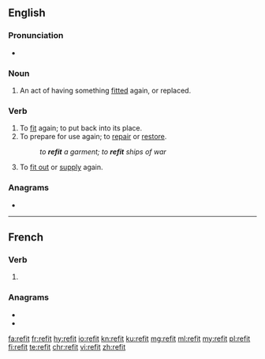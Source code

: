 {{also|refît}}
==English==

===Pronunciation===
* {{rhymes|ɪt|lang=en}}

===Noun===
{{en-noun}}

# An act of having something [[fit]]ted again, or replaced.

===Verb===
{{en-verb|refits|refitting|refitted|refitted}}

# To [[fit]] again; to put back into its place.
# To prepare for use again; to [[repair]] or [[restore]].
#: ''to '''refit''' a garment; to '''refit''' ships of war''
#: {{rfquotek|Macaulay}}
# To [[fit out]] or [[supply]] again.

===Anagrams===
* {{l|en|treif}}

----

==French==

===Verb===
{{fr-verb-form}}

# {{inflection of|refaire||3|s|phis|lang=fr}}

===Anagrams===
* {{l|fr|frite}}
* {{l|fr|rétif}}

[[fa:refit]]
[[fr:refit]]
[[hy:refit]]
[[io:refit]]
[[kn:refit]]
[[ku:refit]]
[[mg:refit]]
[[ml:refit]]
[[my:refit]]
[[pl:refit]]
[[fi:refit]]
[[te:refit]]
[[chr:refit]]
[[vi:refit]]
[[zh:refit]]